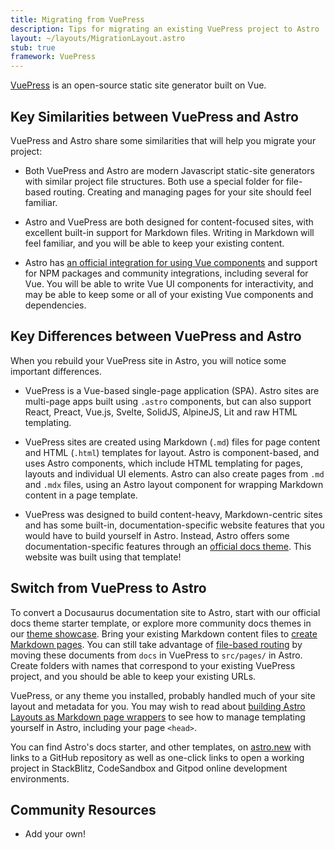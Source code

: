 ```yaml
---
title: Migrating from VuePress
description: Tips for migrating an existing VuePress project to Astro
layout: ~/layouts/MigrationLayout.astro
stub: true
framework: VuePress
---
```


[VuePress](https://vuePress.vuejs.org) is an open-source static site generator built on Vue.

## Key Similarities between VuePress and Astro

VuePress and Astro share some similarities that will help you migrate your project:

- Both VuePress and Astro are modern Javascript static-site generators with similar project file structures. Both use a special folder for file-based routing. Creating and managing pages for your site should feel familiar.

- Astro and VuePress are both designed for content-focused sites, with excellent built-in support for Markdown files. Writing in Markdown will feel familiar, and you will be able to keep your existing content.

- Astro has [an official integration for using Vue components](/en/guides/integrations-guide/vue/) and support for NPM packages and community integrations, including several for Vue. You will be able to write Vue UI components for interactivity, and may be able to keep some or all of your existing Vue components and dependencies.


## Key Differences between VuePress and Astro

When you rebuild your VuePress site in Astro, you will notice some important differences.

- VuePress is a Vue-based single-page application (SPA). Astro sites are multi-page apps built using `.astro` components, but can also support React, Preact, Vue.js, Svelte, SolidJS, AlpineJS, Lit and raw HTML templating.

- VuePress sites are created using Markdown (`.md`) files for page content and HTML (`.html`) templates for layout. Astro is component-based, and uses Astro components, which include HTML templating for pages, layouts and individual UI elements. Astro can also create pages from `.md` and `.mdx` files, using an Astro layout component for wrapping Markdown content in a page template.

- VuePress was designed to build content-heavy, Markdown-centric sites and has some built-in, documentation-specific website features that you would have to build yourself in Astro. Instead, Astro offers some documentation-specific features through an [official docs theme](https://github.com/withastro/astro/tree/latest/examples/docs?on=github). This website was built using that template!

## Switch from VuePress to Astro

To convert a Docusaurus documentation site to Astro, start with our official docs theme starter template, or explore more community docs themes in our [theme showcase](https://astro.build/themes/docs/). Bring your existing Markdown content files to [create Markdown pages](/en/guides/markdown-content/). You can still take advantage of [file-based routing](/en/core-concepts/routing/) by moving these documents from `docs` in VuePress to `src/pages/` in Astro. Create folders with names that correspond to your existing VuePress project, and you should be able to keep your existing URLs. 

VuePress, or any theme you installed, probably handled much of your site layout and metadata for you. You may wish to read about [building Astro Layouts as Markdown page wrappers](/en/core-concepts/layouts/#markdownmdx-layouts) to see how to manage templating yourself in Astro, including your page `<head>`.

You can find Astro's docs starter, and other templates, on [astro.new](https://astro.new) with links to a GitHub repository as well as one-click links to open a working project in StackBlitz, CodeSandbox and Gitpod online development environments.

## Community Resources

- Add your own!